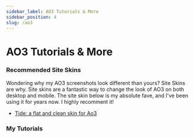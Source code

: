 ```yaml
---
sidebar_label: AO3 Tutorials & More
sidebar_position: 4
slug: /ao3
---
```



# AO3 Tutorials & More

### Recommended Site Skins

Wondering why my AO3 screenshots look different than yours? Site Skins are why.
Site skins are a fantastic way to change the look of AO3 on both desktop and
mobile. The site skin below is my absolute fave, and I've been using it for
years now. I highly recomment it!

- [Tide: a flat and clean skin for Ao3](https://archiveofourown.org/works/32660914)

### My Tutorials

<DocCardList />

